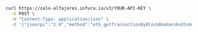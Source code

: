 
<Tabs>
  <TabItem value="cURL">

```bash
curl https://celo-alfajores.infura.io/v3/YOUR-API-KEY \
  -X POST \
  -H "Content-Type: application/json" \
  -d '{"jsonrpc":"2.0","method":"eth_getTransactionByBlockNumberAndIndex","params": ["0x5BAD55","0x0"],"id":1}'
```

  </TabItem>
</Tabs>
